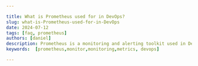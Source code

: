 ```yaml
---

title: What is Prometheus used for in DevOps?
slug: what-is-Prometheus-used-for-in-DevOps
date: 2024-07-12
tags: [faq, prometheus]
authors: [daniel]
description: Prometheus is a monitoring and alerting toolkit used in DevOps to track system health and application performance.
keywords:  [prometheus,monitor,monitoring,metrics, devops]

---
```


<head>
<script
    type="application/ld+json"
    dangerouslySetInnerHTML={{ __html: JSON.stringify({
  "@context": "https://schema.org",
  "@type": "TechArticle",
  "headline": "What is Prometheus used for in DevOps?",
  "description": "Prometheus is a monitoring and alerting toolkit used in DevOps to track system health and application performance.",
  "keywords": ["prometheus", "monitor", "monitoring", "metrics", "devops"],
  "author": {
    "@type": "Person",
    "name": "Daniel"
  },
  "datePublished": "2024-07-12",
  "publisher": {
    "@type": "Organization",
    "name": "SigNoz",
    "logo": {
      "@type": "ImageObject",
      "url": "https://signoz.io/img/SigNozLogo-orange.svg"
    }
  },
  "mainEntityOfPage": {
    "@type": "WebPage",
    "@id": "https://signoz.io/guides/what-is-Prometheus-used-for-in-DevOps/"
  },
  "articleSection": "DevOps",
  "inLanguage": "en",
  "about": [
    {
      "@type": "Thing",
      "name": "Prometheus",
      "description": "An open-source monitoring and alerting toolkit used in DevOps"
    },
    {
      "@type": "Thing",
      "name": "DevOps",
      "description": "A set of practices that combines software development and IT operations"
    }
  ],
  "educationalLevel": "Intermediate",
  "isAccessibleForFree": true,
  "image": {
    "@type": "ImageObject",
    "url": "https://signoz.io/img/guides/2024/07/what-is-Prometheus-used-for-in-DevOps-Screenshot_2024-07-12_at_07.23.50.webp",
    "caption": "Download Prometheus"
  },
  "hasPart": [
    {
      "@type": "HowTo",
      "name": "Quick Start with Prometheus",
      "step": [
        {
          "@type": "HowToStep",
          "name": "Download Prometheus",
          "text": "Visit the Prometheus download page and download the appropriate package for your operating system."
        },
        {
          "@type": "HowToStep",
          "name": "Configure prometheus.yml file",
          "text": "Open the prometheus.yml file in a text editor and configure the targets to monitor."
        },
        {
          "@type": "HowToStep",
          "name": "Start Prometheus server",
          "text": "Navigate to the Prometheus directory and start the server using the command: ./prometheus --config.file=prometheus.yml"
        },
        {
          "@type": "HowToStep",
          "name": "Access the Prometheus UI",
          "text": "Open a web browser and visit localhost:9090 to access the Prometheus UI."
        }
      ]
    }
  ],
  "mainEntity": [
    {
      "@type": "Question",
      "name": "What is Prometheus?",
      "acceptedAnswer": {
        "@type": "Answer",
        "text": "Prometheus is an open-source monitoring and alerting toolkit originally developed at SoundCloud in 2012. It is designed with a focus on reliability and scalability, making it an indispensable tool for monitoring complex infrastructures and applications in DevOps environments."
      }
    },
    {
      "@type": "Question",
      "name": "What are the key features of Prometheus?",
      "acceptedAnswer": {
        "@type": "Answer",
        "text": "Key features of Prometheus include a time-series data model, pull-based model for collecting metrics, service discovery, powerful query language (PromQL), and integrated alerting capabilities."
      }
    },
    {
      "@type": "Question",
      "name": "Why is Prometheus popular in DevOps?",
      "acceptedAnswer": {
        "@type": "Answer",
        "text": "Prometheus is popular in DevOps due to its open-source nature, which benefits from a large and active community, and its flexibility and scalability, which allow it to integrate seamlessly with a wide range of systems and handle large volumes of metrics."
      }
    },
    {
      "@type": "Question",
      "name": "What are the main use cases of Prometheus in DevOps?",
      "acceptedAnswer": {
        "@type": "Answer",
        "text": "Main use cases of Prometheus in DevOps include application monitoring (tracking request latency, error rates, and throughput), [infrastructure monitoring](https://signoz.io/guides/infrastructure-monitoring/), Kubernetes monitoring, database monitoring, and service discovery and monitoring in dynamic environments."
      }
    }
  ]
}) }}
  />
</head>

Prometheus is primarily used in DevOps for its monitoring and alerting capabilities. It equips DevOps teams with real-time insights into system health and performance, enabling proactive identification and troubleshooting of issues. It also helps DevOps teams optimize resource utilization, and make informed decisions to enhance the overall reliability and efficiency of systems.

## What is Prometheus?

Prometheus is an open-source monitoring and alerting toolkit originally developed at SoundCloud in 2012. Designed with a focus on reliability and scalability, Prometheus has quickly become a staple in the DevOps ecosystem. It offers powerful features that cater to the needs of dynamic, cloud-native environments, making it an indispensable tool for monitoring complex infrastructures and applications.

### Key features of Prometheus

Prometheus boasts several key features and components that make it stand out:

- Time-Series Data Model: Prometheus stores data as time-series, a sequence of values with timestamps. This allows for efficient analysis of trends and patterns over time.
- Pull-Based Model: Prometheus actively "pulls" metrics from target systems. This approach is well-suited for cloud-native environments where services may be ephemeral or behind firewalls.
- Service Discovery: Prometheus can automatically discover and monitor services in dynamic environments, such as Kubernetes clusters.
- Powerful Query Language: PromQL ([Prometheus Query Language](https://signoz.io/guides/promql-cheat-sheet/)) allows you to slice and dice data, perform calculations, and create complex visualizations.
- Alerting: Prometheus integrates with alerting systems to notify you when specific conditions are met, such as high CPU usage or low disk space.

## Why Prometheus is popular in DevOps

Prometheus has gained immense popularity in the DevOps world due to its unique combination of features:

### Open-Source Nature

As an open-source project, Prometheus benefits from a large and active community. This community-driven development ensures continuous improvements, a wealth of integrations, and extensive documentation. The open-source model also means there are no licensing costs, making Prometheus an attractive option for organizations of all sizes.

### Flexibility and Scalability

Prometheus is designed to be highly flexible and scalable. Its modular architecture allows it to integrate seamlessly with a wide range of systems and services. Prometheus can handle [high cardinality](https://signoz.io/blog/high-cardinality-data/) and large volumes of metrics, making it suitable for both small-scale deployments and large, complex infrastructures.

## Quick Start with Prometheus

This quick start guide will help you get Prometheus up and running in a few simple steps.

1. Download Prometheus

To download Prometheus on your system, visit the <a href="https://prometheus.io/download/" rel="noopener noreferrer nofollow" target="_blank">Prometheus download</a> page. Set your system architecture and identify the appropriate package for your operating system (Linux, macOS, Windows). Click on the download link for the latest stable release.

<Figure src="/img/guides/2024/07/what-is-Prometheus-used-for-in-DevOps-Screenshot_2024-07-12_at_07.23.50.webp" alt="Download Prometheus" caption="Download Prometheus" />



1. Configure `prometheus.yml` file

After downloading Prometheus, extract the tarball downloaded file. You'll find a file named `prometheus.yml` in the extracted directory.

<Figure src="/img/guides/2024/07/what-is-Prometheus-used-for-in-DevOps-Screenshot_2024-07-12_at_07.45.09.webp" alt="Extracted Prometheus folder" caption="Extracted Prometheus folder" />


Prometheus uses a configuration file named `prometheus.yml` to specify which targets to monitor and how to scrape them. Open `prometheus.yml` in a text editor.

<Figure src="/img/guides/2024/07/what-is-Prometheus-used-for-in-DevOps-Screenshot_2024-07-12_at_07.25.29.webp" alt="Prometheus.yml file" caption="Prometheus.yml file" />


In the `prometheus.yml` file, you will see that Prometheus is configured to scrape metrics from itself. You can add other scrape configurations for Prometheus to scrape metrics from different targets on your system.

1. Start Prometheus server

Navigate to the directory where you extracted Prometheus and execute the following command to start Prometheus:

```jsx
./prometheus --config.file=prometheus.yml
```

This command will start Prometheus and use the specified configuration file to determine which targets to scrape.

<Figure src="/img/guides/2024/07/what-is-Prometheus-used-for-in-DevOps-Screenshot_2024-07-12_at_07.42.25.webp" alt="Prometheus started" caption="Prometheus started" />



1. Access the Prometheus UI

Once Prometheus has started, in your browser, visit [localhost:9090](http://localhost:9090) to access the Prometheus UI:

<Figure src="/img/guides/2024/07/what-is-Prometheus-used-for-in-DevOps-Screenshot_2024-07-12_at_07.43.47.webp" alt="Prometheus UI" caption="Prometheus UI" />



<Figure src="/img/guides/2024/07/what-is-Prometheus-used-for-in-DevOps-Screenshot_2024-07-12_at_07.45.59.webp" alt="Prometheus targets" caption="Prometheus targets" />



## Use Cases of Prometheus in DevOps

Prometheus excels in various use cases within the DevOps ecosystem:

### Application Monitoring

- Tracking Request Latency, Error Rates, and Throughput: Prometheus helps monitor the performance and reliability of applications by tracking key metrics like request latency, error rates, and throughput. This enables teams to identify and address issues before they impact users.
- Monitoring Resource Usage (CPU, Memory, Disk): Prometheus collects detailed metrics on resource usage, allowing teams to optimize application performance and resource allocation.
- Alerting on Anomalies and Performance Degradation: Prometheus' alerting capabilities help detect anomalies and performance issues in real-time, enabling prompt remediation.

### Infrastructure Monitoring

- Monitoring Servers, Databases, and Network Devices: Prometheus can monitor the health and performance of various infrastructure components, including servers, databases, and network devices.
- Tracking System Metrics (Load Average, Disk Space): Detailed system metrics help ensure the stability and performance of the underlying infrastructure.
- Alerting on Hardware Failures and Resource Exhaustion: Prometheus can alert teams to hardware failures and resource exhaustion, allowing for timely intervention.

### Kubernetes Monitoring

- Collecting Metrics from Kubernetes Objects (Pods, Nodes, Services): Prometheus integrates seamlessly with Kubernetes, collecting metrics from various objects and providing insights into cluster health and performance.
- Monitoring Cluster Health and Resource Utilization: Detailed metrics help ensure the efficient operation of Kubernetes clusters.
- Integrating with Kubernetes Service Discovery: Prometheus automatically discovers and monitors new services as they are deployed, ensuring comprehensive coverage.

### Database Monitoring

- [Monitoring Database Performance](https://signoz.io/guides/database-monitoring/) Metrics: Prometheus tracks various database performance metrics, providing insights into query performance, connection counts, and overall database health.
- Tracking Query Performance, Connection Counts, and More: Detailed monitoring helps optimize database performance and identify potential issues.

### Service Discovery and Monitoring

- Automatically Discovering Services in Dynamic Environments: Prometheus' service discovery capabilities ensure that it can automatically detect and monitor new services as they are deployed.
- Monitoring Microservices Architectures: Prometheus is well-suited for monitoring complex microservices architectures, providing visibility into the performance and health of individual services.

## Conclusion

Prometheus is utilized in DevOps for its robust monitoring and alerting capabilities, empowering teams to maintain system health and performance effectively. 

Key takeaways:

- Prometheus provides real-time insights into system health enable proactive issue identification and troubleshooting.
- It provides information on resource utilization for better optimization which can enhance operational efficiency.
- It is used in making informed decisions to improve overall system reliability.
